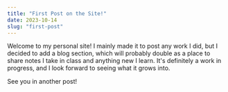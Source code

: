 ```yaml
---
title: "First Post on the Site!"
date: 2023-10-14
slug: "first-post"
---
```


Welcome to my personal site! I mainly made it to post any work I did,
but I decided to add a blog section, which will probably double as a place 
to share notes I take in class and anything new I learn. It's definitely a 
work in progress, and I look forward to seeing what it grows into. 

See you in another post!
